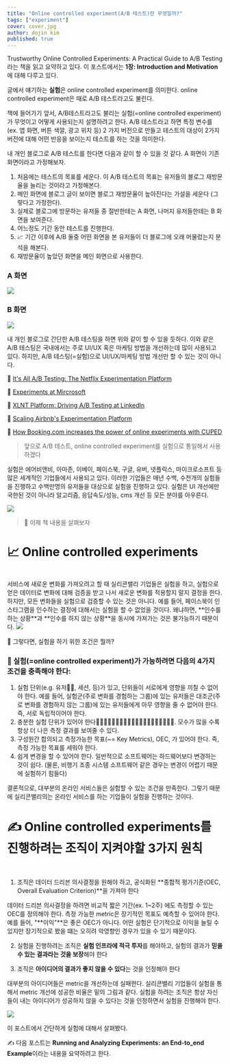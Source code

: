 ```yaml
---
title: "Online controlled experiment(A/B 테스트)란 무엇일까?"
tags: ["experiment"]
cover: cover.jpg
author: dojin kim
published: true
---
```


Trustworthy Online Controlled Experiments: A Practical Guide to A/B Testing라는 책을 읽고 요약하고 있다. 이 포스트에서는 **1장: Introduction and Motivation**에 대해 다루고 있다.  

글에서 얘기하는 **실험**은 online controlled experiment를 의미한다. online controlled experiment은 때로 A/B 테스트라고도 불린다.

책에 들어가기 앞서, A/B테스트라고도 불리는 실험(=online controlled experiment)가 무엇이고 어떻게 사용되는지 설명하려고 한다. A/B 테스트라고 하면 특정 변수를 (ex. 앱 화면, 버튼 색깔, 광고 위치 등) 2 가지 버전으로 만들고 테스트의 대상이 2가지 버전에 대해 어떤 반응을 보이는지 테스트를 하는 것을 의미한다.  

내 개인 블로그로 A/B 테스트를 한다면 다음과 같이 할 수 있을 것 같다. A 화면이 기존 화면이라고 가정해보자. 

1. 처음에는 테스트의 목표를 세운다. 이 A/B 테스트의 목표는 유저들의 블로그 재방문율을 늘리는 것이라고 가정해본다.
2. 메인 화면에 블로그 글이 보이면 블로그 재방문율이 높아진다는 가설을 세운다 (그렇다고 가정한다).
3. 실제로 블로그에 방문하는 유저들 중 절반한테는 A 화면, 나머지 유저들한테는 B 화면을 보여준다. 
4. 어느정도 기간 동안 테스트를 진행한다.
5. 📈 기간 이후에 A/B 둘중 어떤 화면을 본 유저들이 더 블로그에 오래 머물렀는지 분석을 해본다. 
6. 재방문율이 높았던 화면을 메인 화면으로 사용한다.


### A 화면
<img src="./Ascreen.png"/>


### B 화면
<img src="./Bscreen.png"/>

내 개인 블로그로 간단한 A/B 테스팅을 하면 위와 같이 할 수 있을 듯하다. 이와 같은 A/B 테스팅은 국내에서는 주로 UI/UX 혹은 마케팅 방법을 개선하는데 많이 사용되고 있다. 하지만, A/B 테스팅(=실험)으로 UI/UX/마케팅 방법 개선만 할 수 있는 것이 아니다. 

📎 [It's All A/B Testing: The Netflix Experimentation Platform](https://netflixtechblog.com/its-all-a-bout-testing-the-netflix-experimentation-platform-4e1ca458c15 )

📎 [Experiments at Mircrosoft](https://exp-platform.com/experiments-at-microsoft/)

📎 [XLNT Platform: Driving A/B Testing at LinkedIn](https://engineering.linkedin.com/ab-testing/xlnt-platform-driving-ab-testing-linkedin)

📎 [Scaling Airbnb's Experimentation Platform](https://medium.com/airbnb-engineering/https-medium-com-jonathan-parks-scaling-erf-23fd17c91166)

📎 [How Booking.com increases the power of online experiments with CUPED](https://booking.ai/how-booking-com-increases-the-power-of-online-experiments-with-cuped-995d186fff1d)

> 앞으로 A/B 테스트, online controlled experiment를 실험으로 통일해서 사용하겠다

실험은 에어비앤비, 아마존, 이베이, 페이스북, 구글, 유버, 넷플릭스, 마이크로소프트 등 많은 세계적인 기업들에서 사용되고 있다. 이러한 기업들은 매년 수백, 수천개의 실험들을 진행하고 수백만명의 유저들을 대상으로 실험을 진행하고 있다. 실험은 UI 개선에만 국한된 것이 아니라 알고리즘, 응답속도/성능, cms 개선 등 모든 분야를 아우른다. 

<img src="./companies.png"/>


> 📕 이제 책 내용을 살펴보자  

# 📈 Online controlled experiments 
<br/>
서비스에 새로운 변화를 가져오려고 할 때 실리콘밸리 기업들은 실험을 하고, 실험으로 얻은 데이터로 변화에 대해 검증을 받고 나서 새로운 변화를 적용할지 말지 결정을 한다. 하지만, 모든 변화들을 실험으로 검증할 수 있는 것은 아니다. 예를 들어, 페이스북이 인스타그램을 인수하는 결정에 대해서는 실험을 할 수 없었을 것이다. 왜냐하면, **인수를 하는 상황**과 **인수를 하지 않는 상황**을 동시에 가져가는 것은 불가능하기 때문이다.

<img src="./mna.png"/>

🤔 그렇다면, 실험을 하기 위한 조건은 뭘까? 

### 🙆 실험(=online controlled experiment)가 가능하려면 다음의 4가지 조건을 충족해야 한다: 

1. 실험 단위(e.g. 유저🧍‍♂️, 세션, 등)가 있고, 단위들이 서로에게 영향을 끼칠 수 없어야 한다. 예를 들어, 실험군(주로 변화를 경험하는 그룹)에 있는 유저들은 대조군(주로 변화를 경험하지 않는 그룹)에 있는 유저들에게 아무 영향을 줄 수 없어야 한다. 즉, 서로 독립적이어야 한다. 
2. 충분한 실험 단위가 있어야 한다🧍‍♂️🧍‍♀️🧍‍♂️🧍‍♀️🧍‍♂️🧍‍♀️🧍‍♂️🧍‍♀️🧍‍♂️🧍‍♀️. 모수가 많을 수록 항상 더 나은 측정 결과를 보여줄 수 있다.
3. 구성원간 합의되고 측정가능한 목표(~= Key Metrics), OEC, 가  있어야 한다. 즉, 측정 가능한 목표를 세워야 한다.
4. 쉽게 변경을 할 수 있어야 한다. 일반적으로 소프트웨어는 하드웨어보다 변경하는 것이 쉽다. (물론, 비행기 조종 시스템 소프트웨어 같은 경우는 변경이 어렵기 때문에 실험하기 힘들다) 

결론적으로, 대부분의 온라인 서비스들은 실험할 수 있는 조건을 만족한다. 그렇기 때문에 실리콘밸리의는 온라인 서비스를 하는 기업들이 실험을 진행하는 것이다.

# ✍️ Online controlled experiments를 진행하려는 조직이 지켜야할 3가지 원칙 
<br/>

1. 조직은 데이터 드리븐 의사결정을 원해야 하고, 공식화된 **종합적 평가기준(OEC, Overall Evaluation Criterion)**을 가져야 한다

데이터 드리븐 의사결정을 하려면 비교적 짧은 기간(ex. 1~2주) 에도 측정할 수 있는 OEC를 정의해야 한다. 측정 가능한 metric은 장기적인 목표도 예측할 수 있어야 한다. 예를 들어, "**이익"**은 좋은 OEC가 아니다. 어떤 실험은 단기적으로 이익을 늘릴 수 있지만 장기적으로 봤을 떄는 오히려 악영향인 경우가 있을 수 있기 때문이다. 

2. 실험을 진행하려는 조직은 **실험 인프라에 적극 투자**를 해야하고, 실험의 결과가 **믿을 수 있는 결과라는 것을 보장**해야 한다

3. 조직은 **아이디어의 결과가 좋지 않을 수 있다**는 것을 인정해야 한다

대부분의 아이디어들은 metric을 개선하는데 실패한다. 실리콘밸리 기업들이 실험을 통해서 metric 개선에 성공한 비율은 밑의 그림과 같다. 실험을 하려는 조직은 항상 자신들이 내는 아이디어가 성공하지 않을 수 있다는 것을 인정하면서 실험을 진행해야 한다.


<img src="./successrate.png"/>


이 포스트에서 간단하게 실험에 대해서 살펴봤다. 

✍️ 다음 포스트는 **Running and Analyzing Experiments: an End-to_end Example**이라는 내용을 요약하려고 한다.


